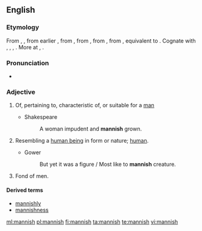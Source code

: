 ==English==

===Etymology===
From {{etyl|enm|en}} {{term|mannisshe|lang=enm}}, {{term|mannysh|lang=enm}}, from earlier {{term|mennish||human", also "humanity, mankind|lang=enm}}, from {{etyl|ang|en}} {{term|mennisc||human, natural, humane", also "mankind, humnan race|lang=ang}}, from {{etyl|gem-pro|en}} {{recons|manniskaz||human, humanity|lang=gem-pro}}, from {{etyl|gem-pro|en}} {{recons|mann-||man, human, person|lang=gem-pro}}, from {{etyl|ine-pro|en}} {{recons|mAnw-||man|lang=ine-pro}}, equivalent to {{suffix|man|ish}}. Cognate with {{etyl|nl|-}} {{term|mens||human|lang=osx}}, {{etyl|de|-}} {{term|Mensch||human being|lang=goh}}, {{etyl|da|-}} {{term|mennesk||human|lang=non}}, {{etyl|is|-}} {{term|manneskju||person, human being|lang=is}}. More at {{l|en|man}}, {{l|en|mennish}}.

===Pronunciation===
* {{rhymes|ænɪʃ}}

===Adjective===
{{en-adj}}

# Of, pertaining to, characteristic of, or suitable for a [[man]]
#: {{rfquotek|Chaucer}}
#* Shakespeare
#*: A woman impudent and '''mannish''' grown.
# {{context|obsolete}} Resembling a [[human being]] in form or nature; [[human]].
#: {{rfquotek|Chaucer}}
#* Gower
#*: But yet it was a figure / Most like to '''mannish''' creature.
# {{context|obsolete|of a woman}} Fond of men.
#: {{rfquotek|Chaucer}}

====Derived terms====
* [[mannishly]]
* [[mannishness]]

[[ml:mannish]]
[[pl:mannish]]
[[fi:mannish]]
[[ta:mannish]]
[[te:mannish]]
[[vi:mannish]]